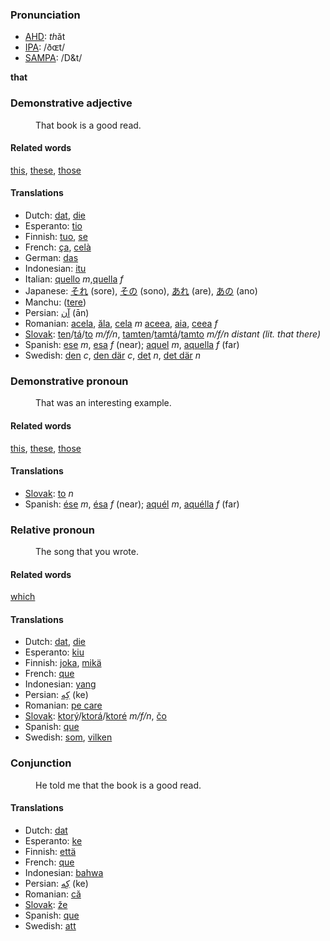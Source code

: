 ===Pronunciation===
*[[w:AHD|AHD]]: <i>th</i>ăt
*[[w:IPA|IPA]]: /ðɶt/
*[[w:SAMPA|SAMPA]]: /D&t/

'''that'''

===Demonstrative adjective===

:That book is a good read.

====Related words====
[[this]], [[these]], [[those]]

====Translations====

*Dutch: [[dat]], [[die]]
*Esperanto: [[tio]]
*Finnish: [[tuo]], [[se]]
*French: [[ça]], [[celà]]
*German: [[das]]
*Indonesian: [[itu]]
*Italian: [[quello]] ''m'',[[quella]] ''f''
*Japanese: [[それ]] (sore), [[その]] (sono), [[あれ]] (are), [[あの]] (ano)
*Manchu: ([[tere]])
*Persian: [[آن]] (ān)
*Romanian: [[acela]], [[ăla]], [[cela]] ''m'' [[aceea]], [[aia]], [[ceea]] ''f''
*[[Slovak]]: [[ten]]/[[tá]]/[[to]] ''m/f/n'', [[tamten]]/[[tamtá]]/[[tamto]] ''m/f/n distant (lit. that there)''
*Spanish: [[ese]] ''m'', [[esa]] ''f'' (near); [[aquel]] ''m'', [[aquella]] ''f'' (far)
*Swedish: [[den]] ''c'', [[den där]] ''c'', [[det]] ''n'', [[det där]] ''n''

===Demonstrative pronoun===

:That was an interesting example.

====Related words====
[[this]], [[these]], [[those]]

====Translations====

*[[Slovak]]: [[to]] ''n''
*Spanish: [[ése]] ''m'', [[ésa]] ''f'' (near); [[aquél]] ''m'',  [[aquélla]] ''f'' (far)

===Relative pronoun===

:The song that you wrote.

====Related words====
[[which]]

====Translations====

*Dutch: [[dat]], [[die]]
*Esperanto: [[kiu]]
*Finnish: [[joka]], [[mikä]]
*French: [[que]]
*Indonesian: [[yang]]
*Persian: [[كِه]] (ke)
*Romanian: [[pe care]]
*[[Slovak]]: [[ktorý]]/[[ktorá]]/[[ktoré]] ''m/f/n'', [[čo]]
*Spanish: [[que]]
*Swedish: [[som]], [[vilken]]

===Conjunction===

:He told me that the book is a good read.

====Translations====

*Dutch: [[dat]]
*Esperanto: [[ke]]
*Finnish: [[että]]
*French: [[que]]
*Indonesian: [[bahwa]]
*Persian: [[كِه]] (ke)
*Romanian: [[că]]
*[[Slovak]]: [[že]]
*Spanish: [[que]]
*Swedish: [[att]]